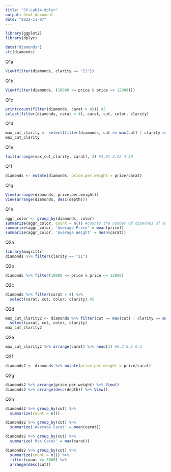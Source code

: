 ```yaml
---
title: "SV-Lab14-dplyr"
output: html_document
date: "2022-11-07"
---
```


```r
library(ggplot2)
library(dplyr)

data("diamonds")
str(diamonds)
```


Q1a
```r
View(filter(diamonds, clarity == "I1"))
```

Q1b
```r
View(filter(diamonds, (10000 <= price & price <= 12000)))
```

Q1c
```r
print(count(filter(diamonds, carat > 4))) #5
select(filter(diamonds, carat > 4), carat, cut, color, clarity)
```

Q1d
```r
max_cut_clarity <- select(filter(diamonds, cut == max(cut) | clarity == max(clarity)), carat, cut, color, clarity)
max_cut_clarity
```

Q1e
```r
tail(arrange(max_cut_clarity, carat), 3) #3.01 3.22 3.50
```
Q1f
```r
diamonds <- mutate(diamonds, price.per.weight = price/carat)
```

Q1g
```r
View(arrange(diamonds, price.per.weight))
View(arrange(diamonds, desc(depth)))
```

Q1h
```r
aggr_color <- group_by(diamonds, color)
summarize(aggr_color, count = n()) #counts the number of diamonds of each color
summarize(aggr_color, 'Average Price' = mean(price))
summarize(aggr_color, 'Average Weight' = mean(carat))
```

Q2a
```r
library(magrittr)
diamonds %>% filter(clarity == "I1")
```

Q2b
```r
diamonds %>% filter(10000 <= price & price <= 12000)
```

Q2c 
```r
diamonds %>% filter(carat > 4) %>%
  select(carat, cut, color, clarity) #5
```

Q2d
```r
max_cut_clarity2 <- diamonds %>% filter(cut == max(cut) | clarity == max(clarity)) %>%
  select(carat, cut, color, clarity)
max_cut_clarity2
```

Q2e
```r
max_cut_clarity2 %>% arrange(carat) %>% head(3) #0.2 0.2 0.2
```

Q2f
```r
diamonds2 <- diamonds %>% mutate(price.per.weight = price/carat)
```

Q2g
```r
diamonds2 %>% arrange(price.per.weight) %>% View()
diamonds2 %>% arrange(desc(depth)) %>% View()
```

Q2h
```r
diamonds2 %>% group_by(cut) %>%
  summarize(count = n())

diamonds2 %>% group_by(cut) %>%
  summarize('Average Carat' = mean(carat))

diamonds2 %>% group_by(cut) %>%
  summarize('Max Carat' = max(carat))

diamonds2 %>% group_by(cut) %>%
  summarize(count = n()) %>%
  filter(count >= 5000) %>%
  arrange(desc(cut))
```

